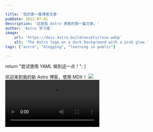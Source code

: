 ```yaml
---

title: '我的第一篇博客文章'
pubDate: 2022-07-01
description: '这是我 Astro 博客的第一篇文章。'
author: 'Astro 学习者'
image:
    url: 'https://docs.astro.build/assets/rose.webp'
    alt: 'The Astro logo on a dark background with a pink glow.'
tags: ["astro", "blogging", "learning in public"]

---
```



 


  return "尝试使用 YAML 做到这一点！";
}

<DocsLayout title={frontmatter.title} fancyJsHelper={fancyJsHelper}>
  欢迎来到我的新 Astro 博客，使用 MDX！
  <Image src='https://static.xmzl.work/help/active.png'/>
    <Video src='https://static.xmzl.work/demo.mp4'/>
# 欢迎使用马克飞象


@(示例笔记本)[马克飞象|帮助|Markdown]

**马克飞象**是一款专为印象笔记（Evernote）打造的Markdown编辑器，通过精心的设计与技术实现，配合印象笔记强大的存储和同步功能，带来前所未有的书写体验。特点概述：

- **功能丰富** ：支持高亮代码块、*LaTeX* 公式、流程图，本地图片以及附件上传，甚至截图粘贴，工作学习好帮手；
- **得心应手** ：简洁高效的编辑器，提供[桌面客户端][1]以及[离线Chrome App][2]，支持移动端 Web；
- **深度整合** ：支持选择笔记本和添加标签，支持从印象笔记跳转编辑，轻松管理。


## Markdown简介

> Markdown 是一种轻量级标记语言，它允许人们使用易读易写的纯文本格式编写文档，然后转换成格式丰富的HTML页面。    —— [维基百科](https://zh.wikipedia.org/wiki/Markdown)

正如您在阅读的这份文档，它使用简单的符号标识不同的标题，将某些文字标记为**粗体**或者*斜体*，创建一个[链接](http://www.example.com)或一个脚注[^demo]。下面列举了几个高级功能，更多语法请按`Cmd + /`查看帮助。

### 代码块
``` python
@requires_authorization
def somefunc(param1='', param2=0):
    '''A docstring'''
    if param1 > param2: # interesting
        print 'Greater'
    return (param2 - param1 + 1) or None
class SomeClass:
    pass
>>> message = '''interpreter
... prompt'''
```
### LaTeX 公式



### 表格
| Item      |    Value | Qty  |
| :-------- | --------:| :--: |
| Computer  | 1600 USD |  5   |
| Phone     |   12 USD |  12  |
| Pipe      |    1 USD | 234  |

### 流程图
```flow
st=>start: Start
e=>end
op=>operation: My Operation
cond=>condition: Yes or No?

st->op->cond
cond(yes)->e
cond(no)->op
```

以及时序图:

```sequence
Alice->Bob: Hello Bob, how are you?
Note right of Bob: Bob thinks
Bob-->Alice: I am good thanks!
```

> **提示：**想了解更多，请查看**流程图**[语法][3]以及**时序图**[语法][4]。

### 复选框

使用 `- [ ]` 和 `- [x]` 语法可以创建复选框，实现 todo-list 等功能。例如：

- [x] 已完成事项
- [ ] 待办事项1
- [ ] 待办事项2

> **注意：**目前支持尚不完全，在印象笔记中勾选复选框是无效、不能同步的，所以必须在**马克飞象**中修改 Markdown 原文才可生效。下个版本将会全面支持。


## 印象笔记相关

### 笔记本和标签
**马克飞象**增加了`@(笔记本)[标签A|标签B]`语法, 以选择笔记本和添加标签。 **绑定账号后**， 输入`(`自动会出现笔记本列表，请从中选择。

### 笔记标题
**马克飞象**会自动使用文档内出现的第一个标题作为笔记标题。例如本文，就是第一行的 `欢迎使用马克飞象`。

### 快捷编辑
保存在印象笔记中的笔记，右上角会有一个红色的编辑按钮，点击后会回到**马克飞象**中打开并编辑该笔记。
>**注意：**目前用户在印象笔记中单方面做的任何修改，马克飞象是无法自动感知和更新的。所以请务必回到马克飞象编辑。

### 数据同步
**马克飞象**通过**将Markdown原文以隐藏内容保存在笔记中**的精妙设计，实现了对Markdown的存储和再次编辑。既解决了其他产品只是单向导出HTML的单薄，又规避了服务端存储Markdown带来的隐私安全问题。这样，服务端仅作为对印象笔记 API调用和数据转换之用。

 >**隐私声明：用户所有的笔记数据，均保存在印象笔记中。马克飞象不存储用户的任何笔记数据。**

### 离线存储
**马克飞象**使用浏览器离线存储将内容实时保存在本地，不必担心网络断掉或浏览器崩溃。为了节省空间和避免冲突，已同步至印象笔记并且不再修改的笔记将删除部分本地缓存，不过依然可以随时通过`文档管理`打开。

> **注意：**虽然浏览器存储大部分时候都比较可靠，但印象笔记作为专业云存储，更值得信赖。以防万一，**请务必经常及时同步到印象笔记**。

## 编辑器相关

## 关于收费

**马克飞象**为新用户提供 10 天的试用期，试用期过后需要[续费](maxiang.info/vip.html)才能继续使用。未购买或者未及时续费，将不能同步新的笔记。之前保存过的笔记依然可以编辑。


## 反馈与建议
- 微博：[@马克飞象](http://weibo.com/u/2788354117)，[@GGock](http://weibo.com/ggock "开发者个人账号")


感谢阅读这份帮助文档。请点击右上角，绑定印象笔记账号，开启全新的记录与分享体验吧。





</DocsLayout>
